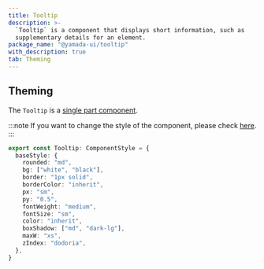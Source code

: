 ```yaml
---
title: Tooltip
description: >-
  `Tooltip` is a component that displays short information, such as
  supplementary details for an element.
package_name: "@yamada-ui/tooltip"
with_description: true
tab: Theming
---
```


## Theming

The `Tooltip` is a [single part component](/styled-system/theming/component-style#single-part-component).

:::note
If you want to change the style of the component, please check [here](/styled-system/theming/customize-theme#changing-the-style-of-components).
:::

```ts
export const Tooltip: ComponentStyle = {
  baseStyle: {
    rounded: "md",
    bg: ["white", "black"],
    border: "1px solid",
    borderColor: "inherit",
    px: "sm",
    py: "0.5",
    fontWeight: "medium",
    fontSize: "sm",
    color: "inherit",
    boxShadow: ["md", "dark-lg"],
    maxW: "xs",
    zIndex: "dodoria",
  },
}
```

